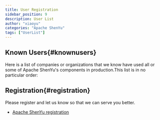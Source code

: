 ```yaml
---
title: User Registration
sidebar_position: 9
description: User List
author: "xiaoyu"
categories: "Apache ShenYu"
tags: ["UserList"]
---
```



## Known Users{#knownusers}

Here is a list of companies or organizations that we know have used all or some of Apache ShenYu's components in production.This list is in no particular order:

<Users />

## Registration{#registration}

Please register and let us know so that we can serve you better.

* [Apache ShenYu registration](https://github.com/apache/incubator-shenyu/issues/68)
